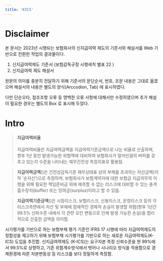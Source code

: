 ```yaml
---
title: 'KICS'
---
```


# Disclaimer

본 문서는 2023년 시행되는 보험회사의 신지급여력 제도의 기준서와 해설서를 Web 기반으로 전환한 작업의 결과물이다.
1. 신지급여력제도 기준서 (보험감독규정 시행세칙 별표 22 )
2. 신지급여력 제도 해설서


원문의 의미를 충분히 전달하기 위해 기준서의 문단순서, 번호, 조문 내용은 그대로 옮겼으며
해설서의 내용은 별도의 양식(Arccodion, Tab) 에 표시하였다.

다만 단순오타, 참조조항 오류 등 명백한 오류 사항에 대해서만 수정하였으며 추가 해설이 필요한 경우는 별도의 Box 로 표시해 두었다.


# Intro

> #### 지급여력비율
> 지급여력비율은 지급여력금액을 지급여력기준금액으로 나눈 비율로 산출하며, 향후 1년 동안 발생가능한 위험액에 대비하여 보험회사가 얼마만큼의 버퍼를 갖추고 있는지 수준을 나타내는 재무건전성 측정지표로 활용됨.

> **지급여력금액**(<OverlayDemo id="가용자본" />)은 건전성감독기준 재무상태표 상의 부채를 초과하는 자산금액(이하 ‘순자산’)으로 측정하며, 보험회사가 보험계약자에 대한 보험금 지급의무의 이행을 위해 필요한 책임준비금 외에 예측할 수 없는 리스크에 대비할 수 있는 충격흡수장치(buffer) 또는 잉여금(surplus)이라고 할 수 있음.

> **지급여력기준금액**(<OverlayDemo id="요구자본" />)은 시장리스크, 보험리스크, 신용리스크, 운영리스크 등의 각 리스크측면에서 자산 및 부채에 잠재적인 경제적 손실이 발생할 위험(향후 1년간 99.5% 신뢰수준 내에서 각 관련 요인 변동으로 인해 발생 가능한 손실)을 합리적으로 산출한 금액을 의미함.

시가평가를 기반으로 하는 보험부채 평가 기준인 IFRS 17 시행에 따라 지급여력제도의 정합성을 제고하기 위해 보험부채 시가평가를 기반으로 하는 새로운 지급여력제도(K-ICS) 도입을 추진함. 신지급여력제도 (K-ICS)는 요구자본 측정 신뢰수준을 현 99%에서 99.5%로 상향하고, 기존 위험계수방식에서 벗어나 시나리오 방식을 적용함으로 경제환경에 따른 자본변동성 등 리스크를 보다 정밀하게 측정함.
